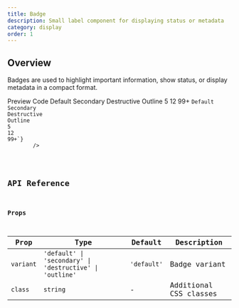 ```yaml
---
title: Badge
description: Small label component for displaying status or metadata
category: display
order: 1
---
```



## Overview

Badges are used to highlight important information, show status, or display metadata in a compact format.

<Tabs defaultValue="preview" class="h-auto">
    <TabsList variant="pills" slot="list">
        <TabsTrigger value="preview" variant="pills">
            Preview
        </TabsTrigger>
        <TabsTrigger value="code" variant="pills">
            Code
        </TabsTrigger>
    </TabsList>
    <TabsContent value="preview">
        <Card class="w-full flex flex-row gap-2 flex-wrap justify-center items-center">
            <Badge variant="default">Default</Badge>
            <Badge variant="secondary">Secondary</Badge>
            <Badge variant="destructive">Destructive</Badge>
            <Badge variant="outline">Outline</Badge>
            <Badge variant="destructive">5</Badge>
            <Badge variant="default">12</Badge>
            <Badge variant="secondary">99+</Badge>
        </Card>
    </TabsContent>
    <TabsContent value="code">
        <Code
            language="astro"
            code={`---
---
<Badge variant="default">Default</Badge>
<Badge variant="secondary">Secondary</Badge>
<Badge variant="destructive">Destructive</Badge>
<Badge variant="outline">Outline</Badge>
<Badge variant="destructive">5</Badge>
<Badge variant="default">12</Badge>
<Badge variant="secondary">99+</Badge>`}
        />
    </TabsContent>
</Tabs>

## API Reference

### Props

| Prop      | Type                                                     | Default     | Description            |
| --------- | -------------------------------------------------------- | ----------- | ---------------------- |
| `variant` | `'default' \| 'secondary' \| 'destructive' \| 'outline'` | `'default'` | Badge variant          |
| `class`   | `string`                                                 | -           | Additional CSS classes |

